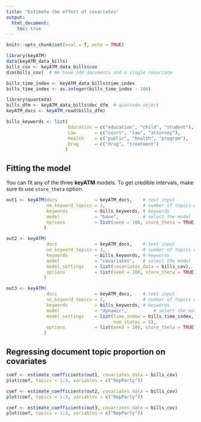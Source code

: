 ```yaml
---
title: "Estimate the effect of covariates"
output: 
  html_document:
    toc: true
---
```


```r
knitr::opts_chunk$set(eval = T, echo = TRUE)
```

```r
library(keyATM)
data(keyATM_data_bills)
bills_cov <- keyATM_data_bills$cov
dim(bills_cov)  # We have 140 documents and a single covariate

bills_time_index <- keyATM_data_bills$time_index
bills_time_index <- as.integer(bills_time_index - 100)

library(quanteda)
bills_dfm <- keyATM_data_bills$doc_dfm  # quanteda object
keyATM_docs <- keyATM_read(bills_dfm)

bills_keywords <- list(
                       Education = c("education", "child", "student"),
                       Law       = c("court", "law", "attorney"),
                       Health    = c("public", "health", "program"),
                       Drug      = c("drug", "treatment")
                      )
```

## Fitting the model
You can fit any of the three **keyATM** models. To get credible intervals, make sure to use `store_theta` option.

```r
out1 <- keyATM(docs              = keyATM_docs,    # text input
               no_keyword_topics = 3,              # number of topics without keywords
               keywords          = bills_keywords, # keywords
               model             = "base",         # select the model
               options           = list(seed = 100, store_theta = TRUE)
              )

out2 <- keyATM(    
               docs              = keyATM_docs,    # text input
               no_keyword_topics = 3,              # number of topics without keywords
               keywords          = bills_keywords, # keywords
               model             = "covariates",   # select the model
               model_settings    = list(covariates_data = bills_cov),
               options           = list(seed = 100, store_theta = TRUE)
              )

out3 <- keyATM(    
               docs              = keyATM_docs,    # text input
               no_keyword_topics = 3,              # number of topics without keywords
               keywords          = bills_keywords, # keywords
               model             = "dynamic",          # select the model
               model_settings    = list(time_index = bills_time_index,
                                        num_states = 5),
               options           = list(seed = 100, store_theta = TRUE)
              )
```

## Regressing document topic proportion on covariates
```r
coef <- estimate_coefficients(out1, covariates_data = bills_cov)
plot(coef, topics = 1:3, variables = c("RepParty"))
```


```r
coef <- estimate_coefficients(out2, covariates_data = bills_cov)
plot(coef, topics = 1:3, variables = c("RepParty"))
```


```r
coef <- estimate_coefficients(out3, covariates_data = bills_cov)
plot(coef, topics = 1:3, variables = c("RepParty"))
```


